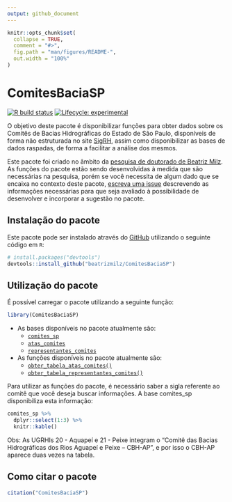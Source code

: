 ```yaml
---
output: github_document
---
```


<!-- README.md is generated from README.Rmd. Please edit that file -->

```r
knitr::opts_chunk$set(
  collapse = TRUE,
  comment = "#>",
  fig.path = "man/figures/README-",
  out.width = "100%"
)
```

# ComitesBaciaSP

<!-- badges: start -->
[![R build status](https://github.com/beatrizmilz/ComitesBaciaSP/workflows/R-CMD-check/badge.svg)](https://github.com/beatrizmilz/ComitesBaciaSP/actions)   [![Lifecycle: experimental](https://img.shields.io/badge/lifecycle-experimental-orange.svg)](https://www.tidyverse.org/lifecycle/#experimental)
<!-- badges: end -->

O objetivo deste pacote é disponibilizar funções para obter dados sobre os Comitês de Bacias Hidrográficas do Estado de São Paulo, disponíveis de forma não estruturada no site [SigRH](https://sigrh.sp.gov.br/), assim como disponibilizar as bases de dados raspadas, de forma a facilitar a análise dos mesmos. 

Este pacote foi criado no âmbito da [pesquisa de doutorado de Beatriz Milz](https://beatrizmilz.github.io/tese/). As funções do pacote estão sendo desenvolvidas à medida que são necessárias na pesquisa, porém se você necessita de algum dado que se encaixa no contexto deste pacote, [escreva uma issue](https://github.com/beatrizmilz/ComitesBaciaSP/issues/new/choose) descrevendo as informações necessárias para que seja avaliado à possibilidade de desenvolver e incorporar a sugestão no pacote.

## Instalação do pacote

Este pacote pode ser instalado através do [GitHub](https://github.com/) utilizando o seguinte código em `R`:

``` r
# install.packages("devtools")
devtools::install_github("beatrizmilz/ComitesBaciaSP")
```
## Utilização do pacote

É possível carregar o pacote utilizando a seguinte função:

```r
library(ComitesBaciaSP)
```


- As bases disponíveis no pacote atualmente são:
  - [`comites_sp`](https://beatrizmilz.github.io/ComitesBaciaSP/reference/comites_sp.html)
  - [`atas_comites`](https://beatrizmilz.github.io/ComitesBaciaSP/reference/atas_comites.html)
  - [`representantes_comites`](https://beatrizmilz.github.io/ComitesBaciaSP/reference/representantes_comites.html)

- As funções disponíveis no pacote atualmente são:
  - [`obter_tabela_atas_comites()`](https://beatrizmilz.github.io/ComitesBaciaSP/reference/obter_tabela_atas_comites.html) 
  - [`obter_tabela_representantes_comites()`](https://beatrizmilz.github.io/ComitesBaciaSP/reference/obter_tabela_representantes_comites.html) 
  
  
Para utilizar as funções do pacote, é necessário saber a sigla referente ao comitê que você deseja buscar informações. A base comites_sp disponibiliza esta informação:

```r
comites_sp %>%
  dplyr::select(1:3) %>% 
  knitr::kable()
```
Obs: As UGRHIs 20 - Aquapeí e 21 - Peixe integram o "Comitê das Bacias Hidrográficas dos Rios Aguapeí e Peixe – CBH-AP", e por isso o CBH-AP aparece duas vezes na tabela.


## Como citar o pacote

```r
citation("ComitesBaciaSP")
```

